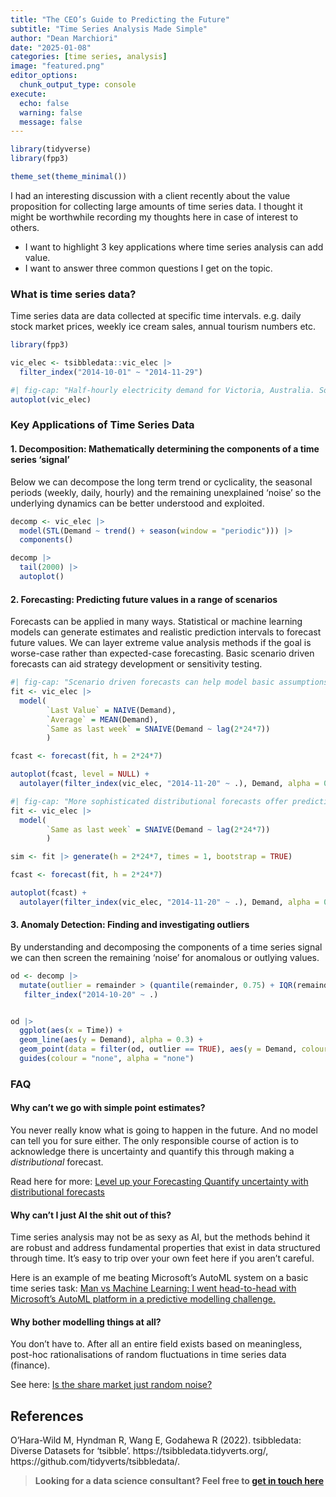 ```yaml
---
title: "The CEO’s Guide to Predicting the Future"  
subtitle: "Time Series Analysis Made Simple"
author: "Dean Marchiori"
date: "2025-01-08"
categories: [time series, analysis]
image: "featured.png"
editor_options: 
  chunk_output_type: console
execute: 
  echo: false
  warning: false 
  message: false
---  
```


```r
library(tidyverse)
library(fpp3)

theme_set(theme_minimal())
```

I had an interesting discussion with a client recently about the value proposition
for collecting large amounts of time series data. I thought it might be worthwhile
recording my thoughts here in case of interest to others. 

- I want to highlight 3 key applications where time series analysis can add value.  
- I want to answer three common questions I get on the topic. 

### What is time series data?  

Time series data are data collected at specific time intervals. e.g. daily stock
market prices, weekly ice cream sales, annual tourism numbers etc.   

```r
library(fpp3)
```

```r
vic_elec <- tsibbledata::vic_elec |> 
  filter_index("2014-10-01" ~ "2014-11-29") 
```

```r
#| fig-cap: "Half-hourly electricity demand for Victoria, Australia. Source: Australian Energy Market Operator."
autoplot(vic_elec)
```


### Key Applications of Time Series Data

#### 1. Decomposition: Mathematically determining the components of a time series 'signal'  

Below we can decompose the long term trend or cyclicality, the seasonal periods (weekly, daily, hourly) and the remaining unexplained 'noise' so the underlying dynamics can be better understood and exploited. 
 
```r
decomp <- vic_elec |>
  model(STL(Demand ~ trend() + season(window = "periodic"))) |>
  components()

decomp |>  
  tail(2000) |> 
  autoplot()
```
 
 
#### 2. Forecasting: Predicting future values in a range of scenarios  

Forecasts can be applied in many ways. Statistical or machine learning models can generate estimates and realistic prediction intervals to forecast future values. We can layer extreme value analysis methods if the goal is worse-case rather than expected-case forecasting. Basic scenario driven forecasts can aid strategy development or sensitivity testing.    
 
```r
#| fig-cap: "Scenario driven forecasts can help model basic assumptions that can be tested." 
fit <- vic_elec |> 
  model(
        `Last Value` = NAIVE(Demand),
        `Average` = MEAN(Demand),
        `Same as last week` = SNAIVE(Demand ~ lag(2*24*7))
        )

fcast <- forecast(fit, h = 2*24*7)

autoplot(fcast, level = NULL) +
  autolayer(filter_index(vic_elec, "2014-11-20" ~ .), Demand, alpha = 0.3)
```
 
```r
#| fig-cap: "More sophisticated distributional forecasts offer prediction intervals to better capture the undercertainty present in effective forecasting." 
fit <- vic_elec |> 
  model(
        `Same as last week` = SNAIVE(Demand ~ lag(2*24*7))
        )

sim <- fit |> generate(h = 2*24*7, times = 1, bootstrap = TRUE)

fcast <- forecast(fit, h = 2*24*7)

autoplot(fcast) +
  autolayer(filter_index(vic_elec, "2014-11-20" ~ .), Demand, alpha = 0.3)

```
 
 
#### 3. Anomaly Detection: Finding and investigating outliers  

By understanding and decomposing the components of a time series signal we can then screen the remaining 'noise' for 
anomalous or outlying values. 

```r
od <- decomp |> 
  mutate(outlier = remainder > (quantile(remainder, 0.75) + IQR(remainder) * 3) | remainder < (quantile(remainder, 0.25) - IQR(remainder) * 3)) |> 
   filter_index("2014-10-20" ~ .) 


od |>
  ggplot(aes(x = Time)) +
  geom_line(aes(y = Demand), alpha = 0.3) +
  geom_point(data = filter(od, outlier == TRUE), aes(y = Demand, colour = outlier)) +
  guides(colour = "none", alpha = "none")


```


### FAQ  

#### Why can't we go with simple point estimates?   

You never really know what is going to happen in the future. And no model can tell you for sure either. The
only responsible course of action is to acknowledge there is uncertainty and quantify this through making a *distributional* forecast. 

Read here for more: [Level up your Forecasting Quantify uncertainty with distributional forecasts](https://www.deanmarchiori.com/posts/2023-05-29-forecasting/)


#### Why can't I just AI the shit out of this?  

Time series analysis may not be as sexy as AI, but the methods behind it are robust and address
fundamental properties that exist in data structured through time. It's easy to trip over
your own feet here if you aren't careful.  

Here is an example of me beating Microsoft's AutoML system on a basic time series task: [Man vs Machine Learning: I went head-to-head with Microsoft’s AutoML platform in a predictive modelling challenge.](https://www.deanmarchiori.com/posts/2023-06-02-man-vs-ml-20230619t002502z-001/2023-06-02-man-vs-ml/)


#### Why bother modelling things at all?  

You don't have to. After all an entire field exists based on meaningless, post-hoc rationalisations of
random fluctuations in time series data (finance). 

See here: [Is the share market just random noise?](https://www.deanmarchiori.com/posts/2024-01-04-randomshares/)


## References 

O’Hara-Wild M, Hyndman R, Wang E, Godahewa R (2022). tsibbledata: Diverse Datasets for ‘tsibble’. https://tsibbledata.tidyverts.org/, https://github.com/tidyverts/tsibbledata/.  


> **Looking for a data science consultant? Feel free to [get in touch here](https://www.deanmarchiori.com)**